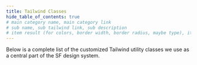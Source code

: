 ```yaml
---
title: Tailwind Classes
hide_table_of_contents: true
# main category name, main category link
# sub name, sub tailwind link, sub description
# item result (for colors, border width, border radius, maybe type), item string, item value
---
```



Below is a complete list of the customized Tailwind utility classes we use as a central part of the SF design system.

<TailwindView json={tailwindClasses} />
